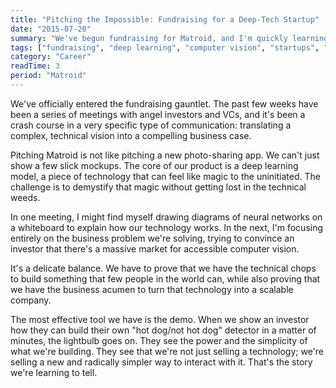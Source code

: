```yaml
---
title: "Pitching the Impossible: Fundraising for a Deep-Tech Startup"
date: "2015-07-20"
summary: "We've begun fundraising for Matroid, and I'm quickly learning that pitching a deep-tech AI company is a unique challenge. We're not just selling an app; we're selling a new technological paradigm, and that requires a different kind of storytelling."
tags: ["fundraising", "deep learning", "computer vision", "startups", "pitching", "matroid"]
category: "Career"
readTime: 3
period: "Matroid"
---
```


We've officially entered the fundraising gauntlet. The past few weeks have been a series of meetings with angel investors and VCs, and it's been a crash course in a very specific type of communication: translating a complex, technical vision into a compelling business case.

Pitching Matroid is not like pitching a new photo-sharing app. We can't just show a few slick mockups. The core of our product is a deep learning model, a piece of technology that can feel like magic to the uninitiated. The challenge is to demystify that magic without getting lost in the technical weeds.

In one meeting, I might find myself drawing diagrams of neural networks on a whiteboard to explain how our technology works. In the next, I'm focusing entirely on the business problem we're solving, trying to convince an investor that there's a massive market for accessible computer vision.

It's a delicate balance. We have to prove that we have the technical chops to build something that few people in the world can, while also proving that we have the business acumen to turn that technology into a scalable company.

The most effective tool we have is the demo. When we show an investor how they can build their own "hot dog/not hot dog" detector in a matter of minutes, the lightbulb goes on. They see the power and the simplicity of what we're building. They see that we're not just selling a technology; we're selling a new and radically simpler way to interact with it. That's the story we're learning to tell.
